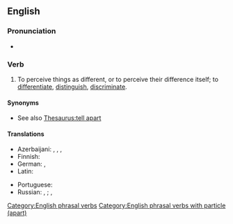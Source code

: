 ==English==

===Pronunciation===
* {{audio|en|En-au-tell apart.ogg|Audio (AU)}}

===Verb===
{{en-verb|tell<,,told> apart}}

# {{lb|en|idiomatic}} To perceive things as different, or to perceive their difference itself; to [[differentiate]], [[distinguish]], [[discriminate]].
#: {{ux|en|They are identical twins, and if they dress the same, everybody has trouble '''telling''' them '''apart'''.}}

====Synonyms====
* See also [[Thesaurus:tell apart]]

====Translations====
{{trans-top|to distinguish}}
* Azerbaijani: {{t|az|fərqləndirmək}}, {{t+|az|ayırmaq}}, {{t|az|ayırd etmək}}, {{t+|az|seçmək}}
* Finnish: {{t+|fi|erottaa}}
* German: {{t+|de|auseinanderhalten}}, {{t+|de|unterscheiden}}
* Latin: {{t|la|internoscō}}
{{trans-mid}}
* Portuguese: {{t+|pt|distinguir}}
* Russian: {{t+|ru|различа́ть|impf}}, {{t+|ru|различи́ть|pf}}; {{t+|ru|отлича́ть|impf}}, {{t+|ru|отличи́ть|pf}}
{{trans-bottom}}

[[Category:English phrasal verbs]]
[[Category:English phrasal verbs with particle (apart)]]